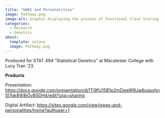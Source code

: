 ```yaml
---
title: "GWAS and Personalities"
image: Pathway.png
image-alt: Graphic displaying the process of Functional Class Scoring
categories: 
  - Research
  - Genetics
about:
  template: solana
  image: Pathway.png
---
```


Produced for STAT 494 "Statistical Genetics" at Macalester College with Lucy Tran '23.

**Products**

Presentation: <https://docs.google.com/presentation/d/1Ti9fU15B1p2mDweW9JadluguxhnSI7qk8W8jGvB5DH4/edit?usp=sharing>

Digital Artifact: <https://sites.google.com/view/gwas-and-personalities/home?authuser=1>

